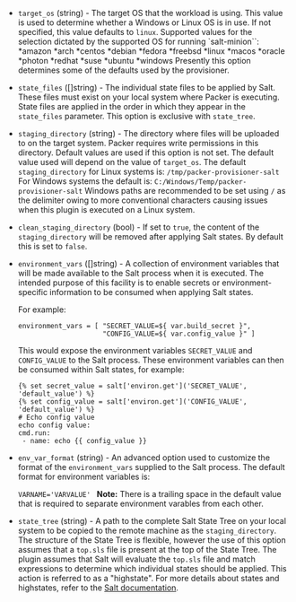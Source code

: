 <!-- Code generated from the comments of the Config struct in provisioner/salt/provisioner.go; DO NOT EDIT MANUALLY -->

- `target_os` (string) - The target OS that the workload is using. This value is used to determine whether a
  Windows or Linux OS is in use. If not specified, this value defaults to `linux`.
  Supported values for the selection dictated by the supported OS for running `salt-minion``:
  *amazon
  *arch
  *centos
  *debian
  *fedora
  *freebsd
  *linux
  *macos
  *oracle
  *photon
  *redhat
  *suse
  *ubuntu
  *windows
  Presently this option determines some of the defaults used by the provisioner.

- `state_files` ([]string) - The individual state files to be applied by Salt. These files must exist on
  your local system where Packer is executing. State files are applied in the order
  in which they appear in the `state_files` parameter. This option is exclusive
  with `state_tree`.

- `staging_directory` (string) - The directory where files will be uploaded to on the target system. Packer requires write
  permissions in this directory. Default values are used if this option is not set.
  The default value used will depend on the value of `target_os`. The default `staging_directory`
  for Linux systems is:
  ```/tmp/packer-provisioner-salt```
  For Windows systems the default is:
  ```C:/Windows/Temp/packer-provisioner-salt```
  Windows paths are recommended to be set using ```/``` as the delimiter owing to more conventional
  characters causing issues when this plugin is executed on a Linux system.

- `clean_staging_directory` (bool) - If set to `true`, the content of the `staging_directory` will be removed after
  applying Salt states. By default this is set to `false`.

- `environment_vars` ([]string) - A collection of environment variables that will be made available to the Salt process
  when it is executed. The intended purpose of this facility is to enable secrets or
  environment-specific information to be consumed when applying Salt states.
  
  For example:
  
  ```hcl
  environment_vars = [ "SECRET_VALUE=${ var.build_secret }",
                       "CONFIG_VALUE=${ var.config_value }" ]
  ```
  This would expose the environment variables `SECRET_VALUE` and `CONFIG_VALUE` to the Salt process.
  These environment variables can then be consumed within Salt states, for example:
  
  ```text
  {% set secret_value = salt['environ.get']('SECRET_VALUE', 'default_value') %}
  {% set config_value = salt['environ.get']('CONFIG_VALUE', 'default_value') %}
  # Echo config value
  echo config value:
  cmd.run:
   - name: echo {{ config_value }}
  ```

- `env_var_format` (string) - An advanced option used to customize the format of the `environment_vars` supplied to the Salt process.
  The default format for environment variables is:
  
  ```VARNAME='VARVALUE' ```
  **Note:** There is a trailing space in the default value that is required to separate environment varables from each other.

- `state_tree` (string) - A path to the complete Salt State Tree on your local system to be copied to the remote machine as the
  `staging_directory`. The structure of the State Tree is flexible, however the use of this option assumes
  that a `top.sls` file is present at the top of the State Tree. The plugin assumes that Salt will evaluate
  the `top.sls` file and match expressions to determine which individual states should be applied. This action
  is referred to as a "highstate".
  For more details about states and highstates, refer to the [Salt documentation](https://docs.saltproject.io/en/latest/topics/tutorials/starting_states.html).

<!-- End of code generated from the comments of the Config struct in provisioner/salt/provisioner.go; -->
